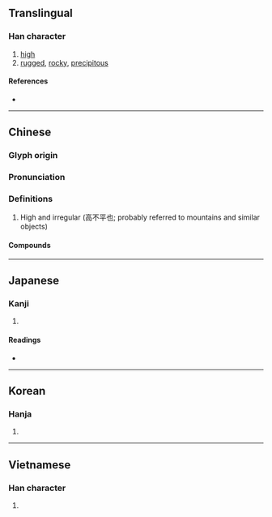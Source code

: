 {{character info}}
==Translingual==

===Han character===
{{Han char|rn=46|rad=山|as=10|sn=13|four=22213|canj=UHUI|ids=⿱山鬼}}

# [[high]]
# [[rugged]], [[rocky]], [[precipitous]]

====References====
* {{Han ref|kx=0317.350|dkj=08355|dj=0618.050|hdz=10787.150|uh=5D6C|ud=23916|bh=DD52|bd=56658}}

----

==Chinese==
{{zh-forms}}

===Glyph origin===
{{Han etym}}

===Pronunciation===
{{zh-pron
|m=wéi
|m-s=
|c=ngai4
|c-t=
|g=
|h=pfs=
|j=
|mb=
|md=
|mn=
|mn-t=
|w=
|x=
|mc=y
|oc=y
|cat=
}}

===Definitions===
{{zh-hanzi}}

# High and irregular (高不平也; probably referred to mountains and similar objects)

====Compounds====
{{zh-der|嵬嵬|嵬瑣|嵬說|嵬嶷|嵬峨|崴嵬|崔嵬|嵬然不動|磪嵬|馬嵬|馬嵬坡|馬嵬亭}}

----

==Japanese==

===Kanji===
{{ja-kanji|grade=|rs=山10}}

# {{rfdef|ja|sort=山10}}

====Readings====
* {{ja-readings|on=かい,がい,ぎ|kun=たかい}}

----

==Korean==

===Hanja===
{{ko-hanja|외}}

# {{rfdef|ko|sort=山10}}

----

==Vietnamese==

===Han character===
{{vi-readings|readings=ngôi|rs=山10}}

# {{rfdef|vi|sort=山10}}
